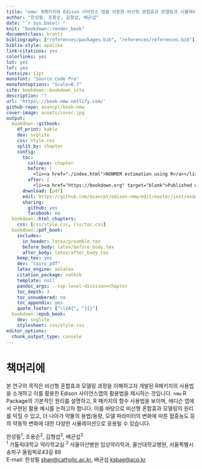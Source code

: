 ```yaml
---
title: "nmw: R패키지와 Edison 사이언스 앱을 이용한 비선형 혼합효과 모델링과 시뮬레이션"
author: "한성필, 조용순, 김형섭, 배균섭"
date: "`r Sys.Date()`"
knit: "bookdown::render_book"
documentclass: krantz
bibliography: ["references/packages.bib", "references/references.bib"]
biblio-style: apalike
link-citations: yes
colorlinks: yes
lot: yes
lof: yes
fontsize: 12pt
monofont: "Source Code Pro"
monofontoptions: "Scale=0.7"
site: bookdown::bookdown_site
description: ""
url: 'https\://book-nmw.netlify.com/'
github-repo: asancpt/book-nmw
cover-image: assets/cover.jpg
output:
  bookdown::gitbook:
    df_print: kable
    dev: svglite
    css: style.css
    split_by: chapter
    config:
      toc:
        collapse: chapter
        before: |
          <li><a href="./index.html">NONMEM estimation using R</a></li>
        after: |
          <li><a href="https://bookdown.org" target="blank">Published with bookdown</a></li>
      download: [pdf]
      edit: https://github.com/asancpt/edison-nmw/edit/master/inst/examples/%s
      sharing:
        github: yes
        facebook: no
  bookdown::html_chapters:
    css: [css/style.css, css/toc.css]
  bookdown::pdf_book:
    includes:
      in_header: latex/preamble.tex
      before_body: latex/before_body.tex
      after_body: latex/after_body.tex
    keep_tex: yes
    dev: "cairo_pdf"
    latex_engine: xelatex
    citation_package: natbib
    template: null
    pandoc_args: --top-level-division=chapter
    toc_depth: 3
    toc_unnumbered: no
    toc_appendix: yes
    quote_footer: ["\\VA{", "}{}"]
  bookdown::epub_book:
    dev: svglite
    stylesheet: css/style.css
editor_options: 
  chunk_output_type: console
---
```


# 책머리에 {-}

본 연구의 목적은 비선형 혼합효과 모델링 과정을 이해하고자 개발된 R패키지의 사용법을 소개하고 이를 활용한 Edison 사이언스앱의 활용법을 제시하는 것입니다. `nmw` R Package의 기본적인 원리를 설명하고, R 패키지의 함수 사용법을 보이며, 에디슨 앱에서 구현된 활용 예시를 논하고자 합니다. 이를 바탕으로 비선형 혼합효과 모델링의 원리를 익힐 수 있고, 더 나아가 약물의 용법/용량, 모델 파라미터의 변화에 따른 혈중농도 등의 약동학 변화에 대한 다양한 시뮬레이션으로 응용될 수 있습니다.

한성필^1^, 조용순^2^, 김형섭^2^, 배균섭^2^  
^1^ 가톨릭대학교 약리학교실
^2^ 서울아산병원 임상약리학과, 울산대학교병원, 서울특별시 송파구 올림픽로43길 88  
E-mail: 한성필 <shan@catholic.ac.kr>, 배균섭 <ksbae@acp.kr>

\mainmatter
